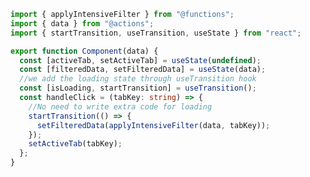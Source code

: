```typescript
import { applyIntensiveFilter } from "@functions";
import { data } from "@actions";
import { startTransition, useTransition, useState } from "react";

export function Component(data) {
  const [activeTab, setActiveTab] = useState(undefined);
  const [filteredData, setFilteredData] = useState(data);
  //we add the loading state through useTransition hook
  const [isLoading, startTransition] = useTransition();
  const handleClick = (tabKey: string) => {
    //No need to write extra code for loading
    startTransition(() => {
      setFilteredData(applyIntensiveFilter(data, tabKey));
    });
    setActiveTab(tabKey);
  };
}
```
